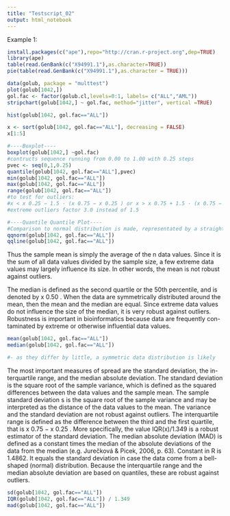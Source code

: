 ```yaml
---
title: "Testscript_02"
output: html_notebook
---
```

Example 1: 
```r
install.packages(c("ape"),repo="http://cran.r-project.org",dep=TRUE)
library(ape)
table(read.GenBank(c("X94991.1"),as.character=TRUE))
pie(table(read.GenBank(c("X94991.1"),as.character = TRUE)))

```

```r
data(golub, package = "multtest")
plot(golub[1042,])
gol.fac <- factor(golub.cl,levels=0:1, labels= c("ALL","AML"))
stripchart(golub[1042,] ~ gol.fac, method="jitter", vertical =TRUE)
```

```r
hist(golub[1042, gol.fac=="ALL"])
```


```r
x <- sort(golub[1042, gol.fac=="ALL"], decreasing = FALSE)
x[1:5]
```


```r
#----Boxplot----
boxplot(golub[1042,] ~gol.fac)
#contructs sequence running from 0.00 to 1.00 with 0.25 steps
pvec <- seq(0,1,0.25)
quantile(golub[1042, gol.fac=="ALL"],pvec)
min(golub[1042, gol.fac=="ALL"])
max(golub[1042, gol.fac=="ALL"])
range(golub[1042, gol.fac=="ALL"])
#to test for outliers: 
#x < x 0.25 − 1.5 · (x 0.75 − x 0.25 ) or x > x 0.75 + 1.5 · (x 0.75 − x 0.25 ).
#extreme outliers factor 3.0 instead of 1.5

```


```r
#----Quantile Quantile Plot----
#Comparison to normal distribution is made, representated by a straight line 
qqnorm(golub[1042, gol.fac=="ALL"])
qqline(golub[1042, gol.fac=="ALL"])
```

Thus the sample mean is simply the average of the n data values. Since it
is the sum of all data values divided by the sample size, a few extreme data
values may largely influence its size. In other words, the mean is not robust
against outliers.

The median is defined as the second quartile or the 50th percentile, and
is denoted by x 0.50 . When the data are symmetrically distributed around the
mean, then the mean and the median are equal. Since extreme data values
do not influence the size of the median, it is very robust against outliers.
Robustness is important in bioinformatics because data are frequently con-
taminated by extreme or otherwise influential data values.
```r
mean(golub[1042, gol.fac=="ALL"])
median(golub[1042, gol.fac=="ALL"])

#- as they differ by little, a symmetric data distribution is likely
```

The most important measures of spread are the standard deviation, the in-
terquartile range, and the median absolute deviation. The standard deviation is the square root
of the sample variance, which is defined as the squared differences between the data values and the sample mean. 
The sample standard deviation s is the square root
of the sample variance and may be interpreted as the distance of the data
values to the mean. The variance and the standard deviation are not robust
against outliers.
The interquartile range is defined as the difference between the third and
the first quartile, that is x 0.75 − x 0.25 . More specifically, the value IQR(x)/1.349 is a robust estimator of the standard deviation.
The median absolute deviation (MAD) is defined as
a constant times the median of the absolute deviations of the data from the
median (e.g. Jurečková & Picek, 2006, p. 63). Constant in R is 1.4862. It equals the standard deviation in case the data come from a bell-shaped (normal) distribution. Because the interquartile range and the median absolute deviation are based on quantiles, these are robust against outliers.

```r
sd(golub[1042, gol.fac=="ALL"])
IQR(golub[1042, gol.fac=="ALL"]) / 1.349
mad(golub[1042, gol.fac=="ALL"])
```
